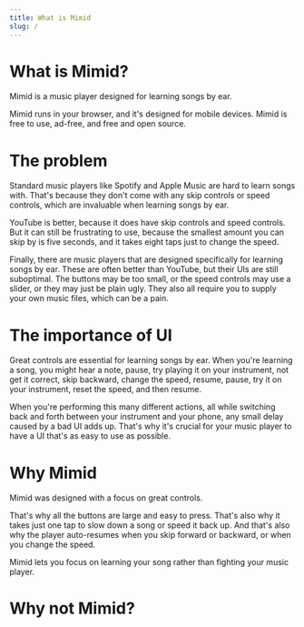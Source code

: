 ```yaml
---
title: What is Mimid
slug: /
---
```


# What is Mimid?

Mimid is a music player designed for learning songs by ear.

Mimid runs in your browser, and it's designed for mobile devices.
Mimid is free to use, ad-free, and free and open source.

# The problem

Standard music players like Spotify and Apple Music are hard to learn songs with.
That's because they don't come with any skip controls or speed controls,
which are invaluable when learning songs by ear.

YouTube is better, because it does have skip controls and speed controls.
But it can still be frustrating to use, because the smallest amount you can skip by is five seconds,
and it takes eight taps just to change the speed.

Finally, there are music players that are designed specifically for learning songs by ear.
These are often better than YouTube, but their UIs are still suboptimal.
The buttons may be too small, or the speed controls may use a slider, or they may just be plain ugly.
They also all require you to supply your own music files, which can be a pain.

# The importance of UI

Great controls are essential for learning songs by ear.
When you're learning a song, you might hear a note,
pause, try playing it on your instrument, not get it correct,
skip backward, change the speed, resume, pause, try it on your instrument,
reset the speed, and then resume.

When you're performing this many different actions,
all while switching back and forth between your instrument and your phone,
any small delay caused by a bad UI adds up.
That's why it's crucial for your music player to have a UI that's as easy to use as possible.

# Why Mimid

Mimid was designed with a focus on great controls.

That's why all the buttons are large and easy to press.
That's also why it takes just one tap to slow down a song or speed it back up.
And that's also why the player auto-resumes when you skip forward or backward, or when you change the speed.

Mimid lets you focus on learning your song rather than fighting your music player.

# Why not Mimid?
